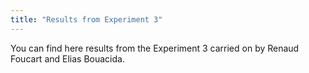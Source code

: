 ```yaml
---
title: "Results from Experiment 3"
---
```


You can find here results from the Experiment 3 carried on by Renaud Foucart and Elias Bouacida.